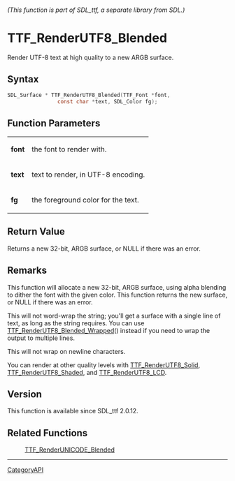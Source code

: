 ====== (This function is part of SDL_ttf, a separate library from SDL.) ======
= TTF_RenderUTF8_Blended =

Render UTF-8 text at high quality to a new ARGB surface.

== Syntax ==

<syntaxhighlight lang='c'>
SDL_Surface * TTF_RenderUTF8_Blended(TTF_Font *font,
                const char *text, SDL_Color fg);
</syntaxhighlight>

== Function Parameters ==

{|
|'''font'''
|the font to render with.
|-
|'''text'''
|text to render, in UTF-8 encoding.
|-
|'''fg'''
|the foreground color for the text.
|}

== Return Value ==

Returns a new 32-bit, ARGB surface, or NULL if there was an error.

== Remarks ==

This function will allocate a new 32-bit, ARGB surface, using alpha
blending to dither the font with the given color. This function returns the
new surface, or NULL if there was an error.

This will not word-wrap the string; you'll get a surface with a single line
of text, as long as the string requires. You can use
[[TTF_RenderUTF8_Blended_Wrapped]]() instead if you need to wrap the output
to multiple lines.

This will not wrap on newline characters.

You can render at other quality levels with [[TTF_RenderUTF8_Solid]],
[[TTF_RenderUTF8_Shaded]], and [[TTF_RenderUTF8_LCD]].

== Version ==

This function is available since SDL_ttf 2.0.12.

== Related Functions ==

:[[TTF_RenderUNICODE_Blended]]

----
[[CategoryAPI]]


